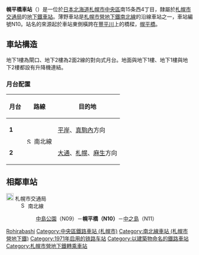 {{NoteTA |G1=Railway |G2=Transport
|1=zh-cn:地铁; zh-hk:地鐵; zh-mo:地鐵; zh-sg:地铁; zh-tw:地下鐵;
|2=zh-hans:幌平桥站; zh-hk:幌平橋站; zh-tw:幌平橋車站;
}}
{{日本車站資訊
|公司色    = green
|文字色  = 
|站名    = 幌平橋站
|圖片    = Horohirabashi-station.JPG
|pxl    = 300px
|圖片說明= 2號出入口
|日文原名= 幌平橋
|平假名= ほろひらばし
|羅馬拼音= Horohira bashi
|前一站  = N09 [[中島公園站|中島公園]]
|前一站距離   = 1.0
|後一站距離   = 0.5
|後一站  = [[中之島站_(北海道)|中之島]] N11
|電報略號= 
|車站編號  = {{車站編號c|green|N10}}
|所屬公司= [[File:ST_Logo.svg|20px]] [[札幌市交通局|札幌市交通局]]
|所屬路線= [[File:Subway_SapporoNamboku.svg|15px]]  [[札幌市營地下鐵南北線|南北線]]
|距離  = 7.8
|起點站  = [[麻生站|麻生]]
|所在地  = [[札幌市|札幌市]][[中央區_(札幌市)|中央區]]南15條西4丁目
|座標    = {{coord|43|2|24.8|N|141|21|21.5|E|region:JP}}
|車站構造  = [[地底車站|地底車站]]
|月台配置  = 2面2線
|啟用年月日= 1971年（昭和46年）12月16日 
|廢站年月日= 
|乘客人數= 4,919
|統計年度= 2015年度
|轉車    = [[靜修學園前停留場|靜修學園前]]（[[札幌市電|札幌市電]]山鼻線） - 轉乘指定停留場
|備考    = 
}}
'''幌平橋車站'''（{{jpn|j=幌平橋駅|hg=ほろひらばしえき|rm=Horohirabashi eki|f=y}}）是一位於[[日本|日本]][[北海道|北海道]][[札幌市|札幌市]][[中央區_(札幌市)|中央區]]南15条西4丁目，隸屬於[[札幌市交通局|札幌市交通局]]的[[地下鐵|地下鐵]][[鐵路車站|車站]]。薄野車站是[[札幌市營地下鐵南北線|札幌市營地下鐵南北線]]的沿線車站之一，車站編號N10。站名的來源起於車站東側橫跨在[[豐平川|豐平川]]上的橋樑，[[幌平橋|幌平橋]]。

== 車站構造 ==
地下1樓為閘口、地下2樓為2面2線的對向式月台。地面與地下1樓、地下1樓與地下2樓都設有升降機連結。
=== 月台配置 ===
{| class=wikitable
|-
!月台!!路線!!目的地
|-
|'''1'''
|rowspan=2|[[File:Subway_SapporoNamboku.svg|15px]] 南北線
|[[平岸站_(札幌市)|平岸]]、[[真駒內站|真駒內]]方向
|-
|'''2'''
|[[大通站_(北海道)|大通]]、[[札幌站_(札幌市營地下鐵)|札幌]]、[[麻生站|麻生]]方向
|}

== 相鄰車站 ==
; [[File:ST_Logo.svg|20px]] 札幌市交通局
: [[File:Subway_SapporoNamboku.svg|15px]] 南北線
:: [[中島公園站|中島公園]]（N09）－'''幌平橋（N10）'''－[[中之島站_(北海道)|中之島]]（N11）

{{南北線 (札幌市營地下鐵)}}


{{DEFAULTSORT:Horohira bashi}}
[[Category:日本鐵路車站_Ho|Rohirabashi]]
[[Category:中央區鐵路車站_(札幌市)|Category:中央區鐵路車站 (札幌市)]]
[[Category:南北線車站_(札幌市營地下鐵)|Category:南北線車站 (札幌市營地下鐵)]]
[[Category:1971年启用的铁路车站|Category:1971年启用的铁路车站]]
[[Category:以建築物命名的鐵路車站|Category:以建築物命名的鐵路車站]]

[[Category:札幌市營地下鐵轉乘車站|Category:札幌市營地下鐵轉乘車站]]